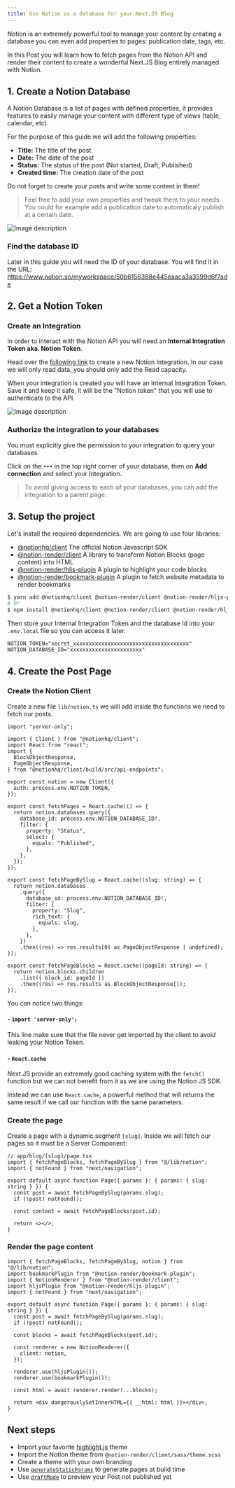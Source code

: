 ```yaml
---
title: Use Notion as a database for your Next.JS Blog
---
```


Notion is an extremely powerful tool to manage your content by creating a database you can even add properties to pages: publication date, tags, etc.

In this Post you will learn how to fetch pages from the Notion API and render their content to create a wonderful Next.JS Blog entirely managed with Notion.

## 1. Create a Notion Database

A Notion Database is a list of pages with defined properties, it provides features to easily manage your content with different type of views (table, calendar, etc).

For the purpose of this guide we will add the following properties:

- **Title:** The title of the post
- **Date:** The date of the post
- **Status:** The status of the post (Not started, Draft, Published)
- **Created time:** The creation date of the post

Do not forget to create your posts and write some content in them!

> Feel free to add your own properties and tweak them to your needs. You could for example add a publication date to automaticaly publish at a certain date.

![Image description](https://dev-to-uploads.s3.amazonaws.com/uploads/articles/7jw1gfpzz3hysrzk264c.png)

### Find the database ID

Later in this guide you will need the ID of your database. You will find it in the URL: https://www.notion.so/myworkspace/<u>50b6156388e445eaaca3a3599d6f7ade</u>

## 2. Get a Notion Token

### Create an Integration

In order to interact with the Notion API you will need an **Internal Integration Token aka. Notion Token**.

Head over the [following link](https://www.notion.so/my-integrations) to create a new Notion Integration. In our case we will only read data, you should only add the Read capacity.

When your integration is created you will have an Internal Integration Token. Save it and keep it safe, it will be the "Notion token" that you will use to authenticate to the API.

![Image description](https://dev-to-uploads.s3.amazonaws.com/uploads/articles/ehe3we54ys3uzso2zhgb.gif)

### Authorize the integration to your databases

You must explicitly give the permission to your integration to query your databases.

Click on the `•••` in the top right corner of your database, then on **Add connection** and select your Integration.

> To avoid giving access to each of your databases, you can add the integration to a parent page.

## 3. Setup the project

Let's install the required dependencies. We are going to use four libraries:

- [@notionhq/client](https://www.npmjs.com/package/@notionhq/client) The official Notion Javascript SDK
- [@notion-render/client](https://www.npmjs.com/package/@notion-render/client) A library to transform Notion Blocks (page content) into HTML
- [@notion-render/hljs-plugin](https://www.npmjs.com/package/@notion-render/hljs-plugin) A plugin to highlight your code blocks
- [@notion-render/bookmark-plugin](https://www.npmjs.com/package/@notion-render/bookmark-plugin) A plugin to fetch website metadata to render bookmarks

```bash
$ yarn add @notionhq/client @notion-render/client @notion-render/hljs-plugin @notion-render/bookmark-plugin
# Or
$ npm install @notionhq/client @notion-render/client @notion-render/hljs-plugin @notion-render/bookmark-plugin
```

Then store your Internal Integration Token and the database Id into your `.env.local` file so you can access it later.

```env
NOTION_TOKEN="secret_xxxxxxxxxxxxxxxxxxxxxxxxxxxxxxxxxxxxx"
NOTION_DATABASE_ID="xxxxxxxxxxxxxxxxxxxxxxx"
```

## 4. Create the Post Page

### Create the Notion Client

Create a new file `lib/notion.ts` we will add inside the functions we need to fetch our posts.

```tsx
import "server-only";

import { Client } from "@notionhq/client";
import React from "react";
import {
  BlockObjectResponse,
  PageObjectResponse,
} from "@notionhq/client/build/src/api-endpoints";

export const notion = new Client({
  auth: process.env.NOTION_TOKEN,
});

export const fetchPages = React.cache(() => {
  return notion.databases.query({
    database_id: process.env.NOTION_DATABASE_ID!,
    filter: {
      property: "Status",
      select: {
        equals: "Published",
      },
    },
  });
});

export const fetchPageBySlug = React.cache((slug: string) => {
  return notion.databases
    .query({
      database_id: process.env.NOTION_DATABASE_ID!,
      filter: {
        property: "Slug",
        rich_text: {
          equals: slug,
        },
      },
    })
    .then((res) => res.results[0] as PageObjectResponse | undefined);
});

export const fetchPageBlocks = React.cache((pageId: string) => {
  return notion.blocks.children
    .list({ block_id: pageId })
    .then((res) => res.results as BlockObjectResponse[]);
});
```

You can notice two things:

#### - `import 'server-only';`

This line make sure that the file never get imported by the client to avoid leaking your Notion Token.

#### - `React.cache`

Next.JS provide an extremely good caching system with the `fetch()` function but we can not benefit from it as we are using the Notion JS SDK.

Instead we can use `React.cache`, a powerful method that will returns the same result if we call our function with the same parameters.

### Create the page

Create a page with a dynamic segment `[slug]`. Inside we will fetch our pages so it must be a Server Component:

```tsx
// app/blog/[slug]/page.tsx
import { fetchPageBlocks, fetchPageBySlug } from "@/lib/notion";
import { notFound } from "next/navigation";

export default async function Page({ params }: { params: { slug: string } }) {
  const post = await fetchPageBySlug(params.slug);
  if (!post) notFound();

  const content = await fetchPageBlocks(post.id);

  return <></>;
}
```

### Render the page content

```tsx
import { fetchPageBlocks, fetchPageBySlug, notion } from "@/lib/notion";
import bookmarkPlugin from "@notion-render/bookmark-plugin";
import { NotionRenderer } from "@notion-render/client";
import hljsPlugin from "@notion-render/hljs-plugin";
import { notFound } from "next/navigation";

export default async function Page({ params }: { params: { slug: string } }) {
  const post = await fetchPageBySlug(params.slug);
  if (!post) notFound();

  const blocks = await fetchPageBlocks(post.id);

  const renderer = new NotionRenderer({
    client: notion,
  });

  renderer.use(hljsPlugin());
  renderer.use(bookmarkPlugin());

  const html = await renderer.render(...blocks);

  return <div dangerouslySetInnerHTML={{ __html: html }}></div>;
}
```

## Next steps

- Import your favorite [highlight.js](https://highlightjs.org/) theme
- Import the Notion theme from `@notion-render/client/sass/theme.scss`
- Create a theme with your own branding
- Use [`generateStaticParams`](https://nextjs.org/docs/app/api-reference/functions/generate-static-params) to generate pages at build time
- Use [`draftMode`](https://nextjs.org/docs/app/building-your-application/configuring/draft-mode) to preview your Post not published yet
